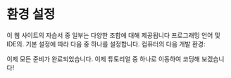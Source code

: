 

# 환경 설정

이 웹 사이트의 자습서 중 일부는 다양한 조합에 대해 제공됩니다
프로그래밍 언어 및 IDE의. 기본 설정에 따라 다음 중 하나를 설정합니다.
컴퓨터의 다음 개발 환경:

<EnvTabs NodeJsVsCode={NodeJsVsCodeSetup} DotNetVsCode={DotNetVsCodeSetup} DotNetVs2022={DotNetVs2022Setup} />

이제 모든 준비가 완료되었습니다. 이제 튜토리얼 중 하나로 이동하여 코딩해 보겠습니다!